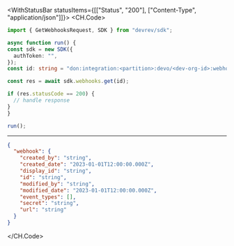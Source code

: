 

<WithStatusBar statusItems={[["Status", "200"], ["Content-Type", "application/json"]]}>
  <CH.Code>
  ```typescript Get.ts
  import { GetWebhooksRequest, SDK } from "devrev/sdk";

async function run() {
  const sdk = new SDK({
    authToken: "",
  });
const id: string = "don:integration:<partition>:devo/<dev-org-id>:webhook/<webhook-id>";

  const res = await sdk.webhooks.get(id);

  if (res.statusCode == 200) {
    // handle response
  }
}

run();
  ```
  ---

  ```json Example Response
  {
    "webhook": {
      "created_by": "string",
      "created_date": "2023-01-01T12:00:00.000Z",
      "display_id": "string",
      "id": "string",
      "modified_by": "string",
      "modified_date": "2023-01-01T12:00:00.000Z",
      "event_types": [],
      "secret": "string",
      "url": "string"
    }
  }
  ```
  </CH.Code>
</WithStatusBar>
